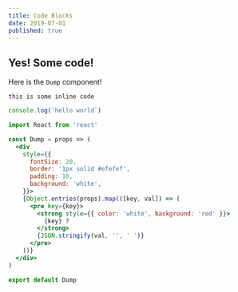 ```yaml
---
title: Code Blocks
date: 2019-07-01
published: true
---
```


## Yes! Some code!

Here is the `Dump` component!

`this is some inline code`

```js
console.log(`hello world`)
```

```jsx
import React from 'react'

const Dump = props => (
  <div
    style={{
      fontSize: 20,
      border: '1px solid #efefef',
      padding: 10,
      background: 'white',
    }}>
    {Object.entries(props).map(([key, val]) => (
      <pre key={key}>
        <strong style={{ color: 'white', background: 'red' }}>
          {key} ?
        </strong>
        {JSON.stringify(val, '', ' ')}
      </pre>
    ))}
  </div>
)

export default Dump
```